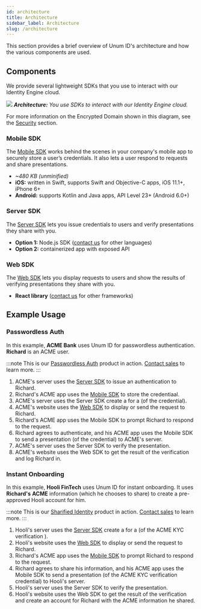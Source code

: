 ```yaml
---
id: architecture
title: Architecture
sidebar_label: Architecture
slug: /architecture
---
```



This section provides a brief overview of Unum ID's architecture and how the various components are used.

## Components

We provide several lightweight SDKs that you use to interact with our Identity Engine cloud.

![](/img/architecture.png)
*<b>Architecture:</b> You use SDKs to interact with our Identity Engine cloud.*

For more information on the Encrypted Domain shown in this diagram, see the [Security](/security) section.

### Mobile SDK

The [Mobile SDK](/mobile-sdk-overview) works behind the scenes in your company's mobile app to securely store a user’s <Tip type="credential">credentials</Tip>. It also lets a user respond to <Tip type="request">requests</Tip> and share <Tip type="presentation">presentations</Tip>.
  - *~480 KB (unminified)*
  - **iOS:** written in Swift, supports Swift and Objective-C apps, 
  iOS 11.1+, iPhone 6+
  - **Android:** supports Kotlin and Java apps, API Level 23+ (Android 6.0+)

### Server SDK

The [Server SDK](/server-sdk) lets you issue <Tip type="credential">credentials</Tip> to users and verify <Tip type="presentation">presentations</Tip> they share with you.
  - **Option 1​:** Node.js SDK ([contact us](mailto:support@Unum.ID) for other languages)
  - **Option 2​:** containerized app with exposed API

### Web SDK

The [Web SDK](/web-sdk) lets you display <Tip type="request">requests</Tip> to users and show the results of
verifying <Tip type="presentation">presentations</Tip> they share with you.
  - **React library** ([contact us](mailto:support@Unum.ID) for other frameworks)

## Example Usage

### Passwordless Auth

In this example, **ACME Bank** uses Unum ID for passwordless authentication. **Richard** is an ACME user. 

:::note
This is our [Passwordless Auth](https://www.unum.id/solutions/passwordless-auth) product in action. [Contact sales](mailto:sales@Unum.ID) to learn more.
:::

1. ACME's server uses the [Server SDK](/server-sdk) to issue an authentication <Tip type="credential"/> to Richard.
2. Richard's ACME app uses the [Mobile SDK](/mobile-sdk-overview) to store the credentiaal.
3. ACME's server uses the Server SDK create a <Tip type="request"/> for a <Tip type="presentation"/> (of the credential).
4. ACME's website uses the [Web SDK](/web-sdk) to display or send the request to Richard.
5. Richard's ACME app uses the Mobile SDK to prompt Richard to respond to the request.
6. Richard agrees to authenticate, and his ACME app uses the Mobile SDK to send a presentation (of the credential) to ACME's server.
7. ACME's server uses the Server SDK to verify the presentation.
8. ACME's website uses the Web SDK to get the result of the verification and log Richard in.

### Instant Onboarding

In this example, **Hooli FinTech** uses Unum ID for instant onboarding. It uses **Richard's** **ACME** information (which he chooses to share) to create a pre-approved Hooli account for him.

:::note
This is our [Sharified Identity](https://www.unum.id/solutions/sharified-identity) product in action. [Contact sales](mailto:sales@Unum.ID) to learn more.
:::

1. Hooli's server uses the [Server SDK](/server-sdk) create a <Tip type="request"/> for a <Tip type="presentation"/> (of the ACME KYC verification <Tip type="credential"/>).
2. Hooli's website uses the [Web SDK](/web-sdk) to display or send the request to Richard.
3. Richard's ACME app uses the [Mobile SDK](/mobile-sdk-overview) to prompt Richard to respond to the request.
4. Richard agrees to share his information, and his ACME app uses the Mobile SDK to send a presentation (of the ACME KYC verification credential) to Hooli's server.
5. Hooli's server uses the Server SDK to verify the presentation.
6. Hooli's website uses the Web SDK to get the result of the verification and create an account for Richard with the ACME information he shared.
